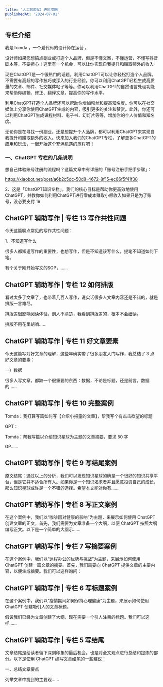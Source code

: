 ```yaml
---
title: '人工智能AI 进阶攻略'
publishedAt: '2024-07-01'
---
```


## 专栏介绍

我是Tomda ，一个爱代码的设计师在运营 。

设计师如果您想搞点副业或打造个人品牌，但是不懂文案，不懂运营，不懂写抖音脚本等，不要担心！这里有一个机会，可以让你实现自我提升和赚取额外的收入。

现在ChatGPT是一个很热门的话题，利用ChatGPT可以让你轻松打造个人品牌。不需要有高超的写作技巧或深入的行业经验，你可以利用ChatGPT轻松生成高质量的文章、邮件、社交媒体帖子等等。你可以利用ChatGPT的自然语言处理功能来帮助你编辑、修正、翻译文章，提高你的写作水平。

利用ChatGPT打造个人品牌还可以帮助你增加粉丝和提高知名度。你可以在社交媒体上分享你使用ChatGPT生成的内容，吸引更多的关注和赞赏。此外，你还可以利用ChatGPT生成课程材料、电子书、幻灯片等等，增加你的个人价值和知名度。

无论你是在寻找一份副业，还是想提升个人品牌，都可以利用ChatGPT来实现自我提升和赚取额外的收入。快来加入我们的ChatGPT专栏，了解更多ChatGPT的应用和玩法，一起开始这个充满机遇的旅程吧！

### 一、ChatGPT 专栏的几条说明

想自己体验账号注册的流程吗？这篇文章中有详细的「账号注册手把手步骤」：

https://xiaobot.net/post/a6b2c5dc-50d8-4672-8f15-ec66f5f41f38

2、这是「ChatGPT知识专栏」，我们的核心目标是帮助你更高效地使用ChatGPT，并教你如何利用ChatGPT进行零成本赚取小额收入如果只是为了账号，没必要支付 19

## ChatGPT 辅助写作 | 专栏 13 写作共性问题
今天这篇聊点常见的写作共性问题：

1、不知道写什么

很多人都知道写作的重要性，也想写作，但是不知道该写什么，提笔不知道如何下笔。

有个关于刚开始写文的SOP，......

## ChatGPT 辅助写作 | 专栏 12 如何排版
看过太多了文章了，也带着几百人写作，说实话很多人文章内容还是不错的，就是排版一言难尽。

排版差很影响阅读体验，别人不清楚，我看到排版差的，根本不会细读。

排版不用花里胡哨......

## ChatGPT 辅助写作 | 专栏 11 好文章要素
今天这篇写对好文章的理解，这些年确实带了很多朋友入门写作，我总结了 3 点好文章的要素：

一）数据

很多人写文章，都缺一个很重要的东西：数据，不论是标题，还是前言，数据的......

## ChatGPT 辅助写作 | 专栏 10 完整案例
Tomda：我打算写篇如何写【介绍小报童的文章】，帮我写个有点击欲望的标题

GPT：

Tomda：帮我写篇以介绍知识星球为主题的文章摘要，要求 50 字

GP......

## ChatGPT 辅助写作 | 专栏 9 写结尾案例
原文结尾：通过以上的分析，我们可以发现知识星球的确是一个很好的知识共享平台，但是它并不适合所有人。如果你是一个知识渴求者并且愿意投资自己的成长，那么知识星球或许是一个不错的选择。希望本文能对你有......

## ChatGPT 辅助写作 | 专栏 8 写正文案例
在这个案例中，我们以“咖啡因对健康的影响”为主题，来展示如何使用 ChatGPT 创建文章的正文。首先，我们需要为文章准备一个大纲，以便 ChatGPT 按照大纲编写正文。以下是一个简单的大纲示......

## ChatGPT 辅助写作 | 专栏 7 写摘要案例
在这个案例中，我们以“远程办公的优势与挑战”为主题，来展示如何使用 ChatGPT 创建一篇文章的摘要。首先，我们需要向 ChatGPT 提供文章的主要内容，以便生成摘要。我们可以这样询问：

## ChatGPT 辅助写作 | 专栏 6 写标题案例
在这个案例中，我们以“疫情期间如何保持心理健康”为主题，来展示如何使用 ChatGPT 创建吸引人的文章标题。

假设我们已经为文章创建了大纲，现在需要一个引人注目的标题。我们可以这样......

## ChatGPT 辅助写作 | 专栏 5 写结尾
文章结尾是给读者留下深刻印象的最后机会，也是对全文观点进行总结和提炼的部分。以下是使用 ChatGPT 编写文章结尾的一些建议：

一、总结文章要点

列举文章中提到的主要观......

